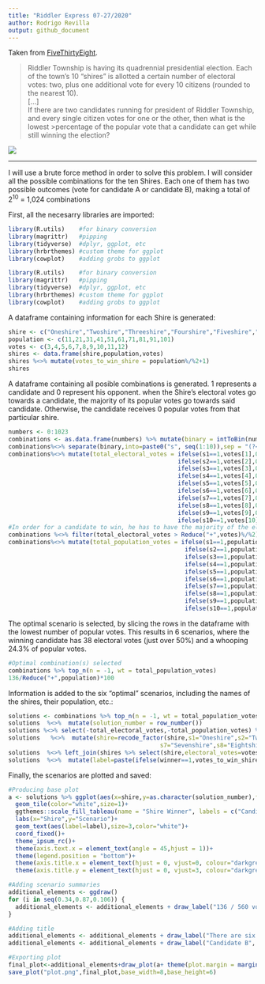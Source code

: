 ```yaml
---
title: "Riddler Express 07-27/2020"
author: Rodrigo Revilla
output: github_document
---
```


Taken from [FiveThirtyEight](https://fivethirtyeight.com/features/are-you-a-pinball-wizard/).

>Riddler Township is having its quadrennial presidential election. Each of the town’s 10 “shires” is allotted a certain number of electoral votes: two, plus one additional vote for every 10 citizens (rounded to the nearest 10).<br/>[...]<br/>If there are two candidates running for president of Riddler Township, and every single citizen votes for one or the other, then what is the lowest >percentage of the popular vote that a candidate can get while still winning the election?

![](plot.png)

---

I will use a brute force method in order to solve this problem. I will consider all the possible combinations for the ten Shires. Each one of them has two possible outcomes (vote for candidate A or candidate B), making a total of  $2^{10}$ = 1,024 combinations 

First, all the necesarry libraries are imported:
```r

library(R.utils)    #for binary conversion
library(magrittr)   #pipping
library(tidyverse)  #dplyr, ggplot, etc
library(hrbrthemes) #custom theme for ggplot
library(cowplot)    #adding grobs to ggplot

```

```r

library(R.utils)    #for binary conversion
library(magrittr)   #pipping
library(tidyverse)  #dplyr, ggplot, etc
library(hrbrthemes) #custom theme for ggplot
library(cowplot)    #adding grobs to ggplot

```

A dataframe containing information for each Shire is generated:
```r
shire <- c("Oneshire","Twoshire","Threeshire","Fourshire","Fiveshire","Sixshire","Sevenshire","Eightshire","Nineshire","Tenshire")
population <- c(11,21,31,41,51,61,71,81,91,101)
votes <- c(3,4,5,6,7,8,9,10,11,12)
shires <- data.frame(shire,population,votes)
shires %<>% mutate(votes_to_win_shire = population%/%2+1)
shires
```

A dataframe containing all posible combinations is generated. 1 represents a candidate and 0 represent his opponent. when the Shire's electoral votes go towards a candidate, the majority of its popular votes go towards said candidate. Otherwise, the candidate receives 0 popular votes from that particular shire. 
```r
numbers <- 0:1023
combinations <- as.data.frame(numbers) %>% mutate(binary = intToBin(numbers),numbers=NULL)
combinations%<>% separate(binary,into=paste0("s", seq(1:10)),sep = "(?<=.)")
combinations%<>% mutate(total_electoral_votes = ifelse(s1==1,votes[1],0)+
                                                ifelse(s2==1,votes[2],0)+
                                                ifelse(s3==1,votes[3],0)+
                                                ifelse(s4==1,votes[4],0)+
                                                ifelse(s5==1,votes[5],0)+
                                                ifelse(s6==1,votes[6],0)+
                                                ifelse(s7==1,votes[7],0)+
                                                ifelse(s8==1,votes[8],0)+
                                                ifelse(s9==1,votes[9],0)+
                                                ifelse(s10==1,votes[10],0))
#In order for a candidate to win, he has to have the majority of the electoral votes:
combinations %<>% filter(total_electoral_votes > Reduce("+",votes)%/%2)
combinations%<>% mutate(total_population_votes = ifelse(s1==1,population[1]%/%2+1,0)+
                                                  ifelse(s2==1,population[2]%/%2+1,0)+
                                                  ifelse(s3==1,population[3]%/%2+1,0)+
                                                  ifelse(s4==1,population[4]%/%2+1,0)+
                                                  ifelse(s5==1,population[5]%/%2+1,0)+
                                                  ifelse(s6==1,population[6]%/%2+1,0)+
                                                  ifelse(s7==1,population[7]%/%2+1,0)+
                                                  ifelse(s8==1,population[8]%/%2+1,0)+
                                                  ifelse(s9==1,population[9]%/%2+1,0)+
                                                  ifelse(s10==1,population[10]%/%2+1,0))
```

The optimal scenario is selected, by slicing the rows in the dataframe with the lowest number of popular votes. This results in 6 scenarios, where the winning candidate has 38 electoral votes (just over 50%) and a whooping 24.3% of popular votes.
```r
#Optimal combination(s) selected
combinations %>% top_n(n = -1, wt = total_population_votes)
136/Reduce("+",population)*100
```
 Information is added to the six "optimal" scenarios, including the names of the shires, their population, etc.:
 

```r
solutions <- combinations %>% top_n(n = -1, wt = total_population_votes)
solutions  %<>%  mutate(solution_number = row_number())
solutions %<>% select(-total_electoral_votes,-total_population_votes) %>% gather(key="shire",value="winner",-solution_number)
solutions   %<>%  mutate(shire=recode_factor(shire,s1="Oneshire",s2="Twoshire",s3="Threeshire",s4="Fourshire",s5="Fiveshire",s6="Sixshire",
                                           s7="Sevenshire",s8="Eightshire",s9="Nineshire",s10="Tenshire"))
solutions  %<>% left_join(shires %>% select(shire,electoral_votes=votes,votes_to_win_shire,population))
solutions  %<>%  mutate(label=paste(ifelse(winner==1,votes_to_win_shire,0),"/",population,"\n",ifelse(winner==1,electoral_votes,0),"/",electoral_votes))

```
 
Finally, the scenarios are plotted and saved:
```r
#Producing base plot
a <- solutions %>% ggplot(aes(x=shire,y=as.character(solution_number),fill=winner))+
  geom_tile(color="white",size=1)+
  ggthemes::scale_fill_tableau(name = "Shire Winner", labels = c("Candidate A", "Candidate B"))+
  labs(x="Shire",y="Scenario")+
  geom_text(aes(label=label),size=3,color="white")+
  coord_fixed()+
  theme_ipsum_rc()+
  theme(axis.text.x = element_text(angle = 45,hjust = 1))+
  theme(legend.position = "bottom")+
  theme(axis.title.x = element_text(hjust = 0, vjust=0, colour="darkgrey",size=12,face="bold"))+
  theme(axis.title.y = element_text(hjust = 0, vjust=3, colour="darkgrey",size=12,face="bold"))

#Adding scenario summaries
additional_elements <- ggdraw()
for (i in seq(0.34,0.87,0.106)) {
  additional_elements <- additional_elements + draw_label("136 / 560 voters\n38 / 75 electoral votes", x = 0.92, y = i,colour = "black",size=9)
}

#Adding title
additional_elements <- additional_elements + draw_label("There are six scenarios where                        wins the election, with only 24.3% of the popular vote", x = 0.5, y = 0.96,colour = "black",fontface="bold",size=12)
additional_elements <- additional_elements + draw_label("Candidate B", x = 0.3878, y = 0.96,colour = "#F28E2B",fontface="bold",size=12)

#Exporting plot
final_plot<-additional_elements+draw_plot(a+ theme(plot.margin = margin(t = 0, r = 1.4, b = 0, l = 0, unit = "in")))
save_plot("plot.png",final_plot,base_width=8,base_height=6)
```


